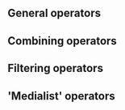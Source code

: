 == General operators ==

{{Summer of Code 2008/Collections 2.0/Operator
| name=Universe
| type=XMMS_COLLECTION_TYPE_UNIVERSE
| result=All mediaids in the medialibrary
| attributes=''none''
| operands=''none''
}}

{{Summer of Code 2008/Collections 2.0/Operator
| name=Idlist
| type=XMMS_COLLECTION_TYPE_IDLIST
| result=A medialist containing the mediaids in the <code>idlist</code> array found within the operator.
| attributes=''any''
| operands=Zero or one
}}

{{Summer of Code 2008/Collections 2.0/Operator
| name=Reference
| type=XMMS_COLLECTION_TYPE_REFERENCE
| result=All mediaids in the collection identified by the <code>namespace</code> and <code>reference</code> attributes
| attributes=
* <code>namespace</code>: The namespace of the referenced collection, e.g. <code>Playlists</code> or <code>Collections</code>
* <code>reference</code>: The name of the referenced, e.g. <code>Muse</code>, <code>Never Played</code>, <code>That grand Opeth album</code> or just <code>Default</code>
| operands=''none'' (except on the daemon-side, where the referenced collection can be attached as an operand to the reference-operator)
}}

== Combining operators ==

{{Summer of Code 2008/Collections 2.0/Operator
| name=Complement
| type=XMMS_COLLECTION_TYPE_COMPLEMENT
| result=All mediaids in medialibrary, except those in the operand.
| attributes=''none''
| operands=Exactly one
}}

{{Summer of Code 2008/Collections 2.0/Operator
| name=Intersection
| type=XMMS_COLLECTION_TYPE_INTERSECTION
| result=The mediaids that appear in all operands
| attributes=''none''
| operands=Two or more
}}

{{Summer of Code 2008/Collections 2.0/Operator
| name=Union
| type=XMMS_COLLECTION_TYPE_UNION
| result=The mediaids that appear in any of the operands
| attributes=''none''
| operands=Two or more
}}

{{Summer of Code 2008/Collections 2.0/Operator
| name=Concatenation
| type=XMMS_COLLECTION_TYPE_CONCATENATION
| result=A medialist of the operands behind each other
| attributes=''none''
| operands=Two or more medialists
}}

{{Summer of Code 2008/Collections 2.0/Operator
| name=In
| type=XMMS_COLLECTION_TYPE_IN
| result=The first operand, but only with the mediaids that are also in the second operand
| attributes=''none''
| operands=Exactly two
}}

== Filtering operators ==

{{Summer of Code 2008/Collections 2.0/Operator
| name=Has
| type=XMMS_COLLECTION_TYPE_HAS
| result=The operand, but only with the mediaids that have a property with a given name, as well as a given source, where only properties are examined using the given source-preference.
| attributes=
* <code>field</code>: The name of the property, e.g. <code>artist</code>, <code>album</code> or <code>title</code>. If this is not specified the name of the property is not taken into account.
* <code>source</code>: The source of the property, e.g. <code>server</code>, <code>plugin/vorbis</code>, <code>client/xmms2-cli</code> or <code>2</code> (only for the daemon).  If this is not specified the source of the property is not taken into account.
* <code>source-preference</code>: The source-preference that needs to be applied, e.g. <code>server:plugin/id3v2:client:plugin:plugin/pls</code> (see [[Summer of Code 2008/Collections 2.0/Source-Preference Specificaton|Source-Preference Specification]]). If this is not specified the global source-preference will be used.
| operands=Exactly one
}}

{{Summer of Code 2008/Collections 2.0/Operator
| name=Id
| type=XMMS_COLLECTION_TYPE_ID
| result=The operand, but only with the mediaids for which id <code>[operation]</code> <code>[value]</code> (e.g. id = 100, id &lt;= 55) is true
| attributes=
* <code>operation</code>: One of <code>&lt;</code>, <code>&lt;=</code>, <code>=</code>, <code>&gt;=</code>, <code>&gt;=</code> and <code>!=</code>. The default is <code>=</code>
* <code>value</code>: A number
| operands=Exactly one
}}

{{Summer of Code 2008/Collections 2.0/Operator
| name=Compare
| type=XMMS_COLLECTION_TYPE_COMPARE
| result=The operand, but only with the mediaids that have a property with a given name, as well as a given source and a value for which the expression value <code>[operation]</code> <code>[value]</code> is true, given a collation, where only properties are examined using the given source-preference.
| attributes=
* <code>field</code>: The name of the property, e.g. <code>artist</code>, <code>album</code> or <code>title</code>. If this is not specified the name of the property is not taken into account.
* <code>operation</code>: One of <code>&lt;</code>, <code>&lt;=</code>, <code>=</code>, <code>&gt;=</code>, <code>&gt;=</code>, <code>!=</code> and <code>prefix</code>. The default is <code>=</code>.
* <code>value</code>: A string.
* <code>collation</code>: A collation to be used when comparing the value from the medialib and the <code>value</code> attribute, e.g. <code>NOCASE</code>, <code>BINARY</code>, <code>INTCOLL</code> or <code>NATCOLL</code>. If this is not specified the <code>case-sensitive</code> attribute is examined.
* <code>case-sensitive</code>: Either <code>true</code> or <code>false</code>. If <code>true</code> then the <code>BINARY</code> collation will be used. If <code>false</code> the <code>NOCASE</code> collation. If this attribute is not specified the <code>NATCOLL</code> collation will be used. This all only if the <code>collation</code> attribute is not specified.
* <code>source</code>: The source of the property, e.g. <code>server</code>, <code>plugin/vorbis</code>, <code>client/xmms2-cli</code> or <code>2</code> (only for the daemon). If this is not specified the source of the property is not taken into account.
* <code>source-preference</code>: The source-preference that needs to be applied, e.g. <code>server:plugin/id3v2:client:plugin:plugin/pls</code> (see [[Summer of Code 2008/Collections 2.0/Source-Preference Specificaton|Source-Preference Specification]]). If this is not specified the global source-preference will be used.
| operands=Exactly one
}}

{{Summer of Code 2008/Collections 2.0/Operator
| name=Match
| type=XMMS_COLLECTION_TYPE_MATCH
| result=The operand, but only with the mediaids that have a property with a given name, as well as a given source and a value matching the pattern found in the <code>value</code> attribute, given a collation, where only properties are examined using the given source-preference. The pattern uses the glob-syntax, with the <code>*</code> and <code>?</code> wildcards.
| attributes=
* <code>field</code>: The name of the property, e.g. <code>artist</code>, <code>album</code> or <code>title</code>. If this is not specified the name of the property is not taken into account.
* <code>value</code>: A string.
* <code>collation</code>: A collation to be used when comparing the value from the medialib and the <code>value</code> attribute, e.g. <code>NOCASE</code>, <code>BINARY</code>, <code>INTCOLL</code> or <code>NATCOLL</code>. If this is not specified the <code>case-sensitive</code> attribute is examined.
* <code>case-sensitive</code>: Either <code>true</code> or <code>false</code>. If <code>true</code> then the <code>BINARY</code> collation will be used. If <code>false</code> the <code>NOCASE</code> collation. If this attribute is not specified the <code>NATCOLL</code> collation will be used. This all only if the <code>collation</code> attribute is not specified.
* <code>source</code>: The source of the property, e.g. <code>server</code>, <code>plugin/vorbis</code>, <code>client/xmms2-cli</code> or <code>2</code> (only for the daemon). If this is not specified the source of the property is not taken into account.
* <code>source-preference</code>: The source-preference that needs to be applied, e.g. <code>server:plugin/id3v2:client:plugin:plugin/pls</code> (see [[Summer of Code 2008/Collections 2.0/Source-Preference Specificaton|Source-Preference Specification]]). If this is not specified the global source-preference will be used.
| operands=Exactly one
}}

{{Summer of Code 2008/Collections 2.0/Operator
| name=Token
| type=XMMS_COLLECTION_TYPE_TOKEN
| result=The operand, but only with the mediaids that have a property with a given name, as well as a given source and a value containing a token for which the expression value <code>[operation]</code> <code>[value]</code> is true, given a collation, where only properties are examined using the given source-preference. Every positive length substring, containing no whitespace, preceded by the beginning of the string or whitespace, and succeeded by the end of the string or whitespace, is considered a token.
| attributes=
* <code>field</code>: The name of the property, e.g. <code>artist</code>, <code>album</code> or <code>title</code>. If this is not specified the name of the property is not taken into account.
* <code>operation</code>: One of <code>&lt;</code>, <code>&lt;=</code>, <code>=</code>, <code>&gt;=</code>, <code>&gt;=</code>, <code>!=</code> and <code>prefix</code>. The default is <code>=</code>.
* <code>value</code>: A string.
* <code>collation</code>: A collation to be used when comparing the value from the medialib and the <code>value</code> attribute, e.g. <code>NOCASE</code>, <code>BINARY</code>, <code>INTCOLL</code> or <code>NATCOLL</code>. If this is not specified the <code>case-sensitive</code> attribute is examined.
* <code>case-sensitive</code>: Either <code>true</code> or <code>false</code>. If <code>true</code> then the <code>BINARY</code> collation will be used. If <code>false</code> the <code>NOCASE</code> collation. If this attribute is not specified the <code>NATCOLL</code> collation will be used. This all only if the <code>collation</code> attribute is not specified.
* <code>source</code>: The source of the property, e.g. <code>server</code>, <code>plugin/vorbis</code>, <code>client/xmms2-cli</code> or <code>2</code> (only for the daemon). If this is not specified the source of the property is not taken into account.
* <code>source-preference</code>: The source-preference that needs to be applied, e.g. <code>server:plugin/id3v2:client:plugin:plugin/pls</code> (see [[Summer of Code 2008/Collections 2.0/Source-Preference Specificaton|Source-Preference Specification]]). If this is not specified the global source-preference will be used.
| operands=Exactly one
}}

{{Summer of Code 2008/Collections 2.0/Operator
| name=Date (reserved)
| type=XMMS_COLLECTION_TYPE_DATE
| result=''undefined''
| attributes=''undefined''
| operands=Exactly one
}}

== 'Medialist' operators ==

{{Summer of Code 2008/Collections 2.0/Operator
| name=Order
| type=XMMS_COLLECTION_TYPE_ORDER
| result=A medialist, with the mediaids in the operand sorted according to a value depending on the <code>type</code> attribute and the mediaid. If the operand also is an order operator, then the values generated by that will be used for secondary sorting.
| attributes=
* <code>order</code>: <code>ASC</code> or <code>DESC</code> for ascending and descending ordering. The default-value is <code>ASC</code>
* <code>collation</code>: A collation to be used when the values are strings.
* <code>case-sensitive</code>: Either <code>true</code> or <code>false</code>. If <code>true</code> then the <code>BINARY</code> collation will be used. If <code>false</code> the <code>NOCASE</code> collation. If this attribute is not specified the <code>NATCOLL</code> collation will be used. This all only if the <code>collation</code> attribute is not specified.
* <code>type</code>: What kind of value should be retrieved, typically <code>value</code>, <code>field</code>, <code>id</code> or <code>random</code>. The default-value is <code>value</code>.
* <code>field</code>: If <code>type=value</code>, defines which property to order by.
| operands=Exactly one
}}

{{Summer of Code 2008/Collections 2.0/Operator
| name=Limit
| type=XMMS_COLLECTION_TYPE_LIMIT
| result=A medialist equal to the operand, but without the first <code>start</code> entries and containing <code>length</code> or fewer entries.
| attributes=
* <code>start</code>: an integer, defaulting to 0.
* <code>length</code>: an integer, defaulting to UINT_MAX.
| operands=Exactly one (a medialist)
}}

{{Summer of Code 2008/Collections 2.0/Operator
| name=Mediaset
| type=XMMS_COLLECTION_TYPE_MEDIASET
| result=A mediaset containing the mediaids in the operand. (Removing duplicates and order)
| attributes=
| operands=Exactly one
}}
